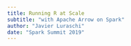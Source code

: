 ```yaml
---
title: Running R at Scale
subtitle: "with Apache Arrow on Spark"
author: "Javier Luraschi"
date: "Spark Summit 2019"
---
```

